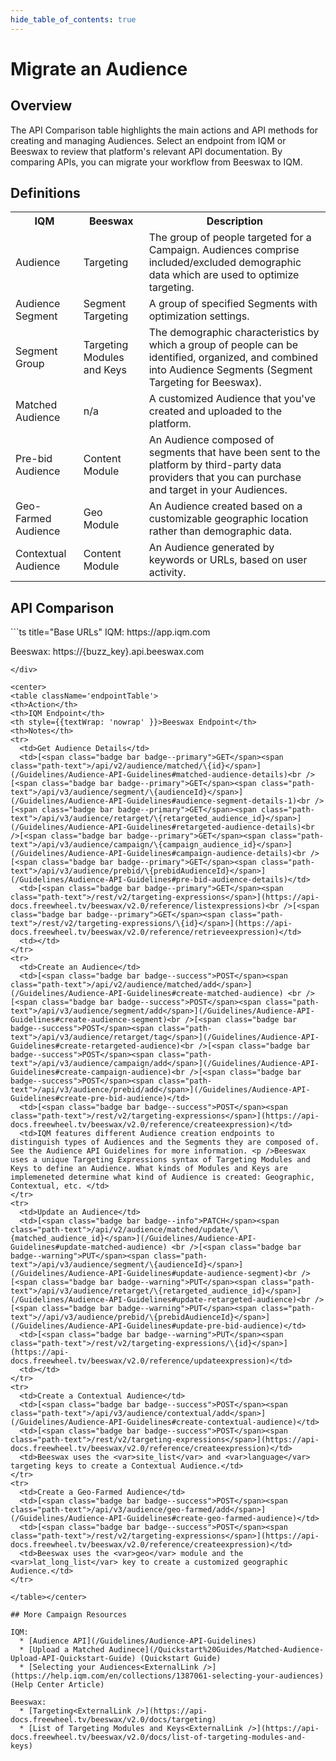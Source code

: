 ```yaml
---
hide_table_of_contents: true
---
```



# Migrate an Audience

## Overview 

The API Comparison table highlights the main actions and API methods for creating and managing Audiences. Select an endpoint from IQM or Beeswax to review that platform's relevant API documentation. By comparing APIs, you can migrate your workflow from Beeswax to IQM.

## Definitions

<center>
<table className='platformTable'>
<th>IQM</th>
<th>Beeswax</th>
<th>Description</th>
<tr>
  <td>Audience</td>
  <td>Targeting</td>
  <td>The group of people targeted for a Campaign. Audiences comprise included/excluded demographic data which are used to optimize targeting.</td>
</tr>
<tr>
  <td>Audience Segment</td>
  <td>Segment Targeting</td>
  <td>A group of specified Segments with optimization settings.</td>
</tr>
<tr>
  <td>Segment Group</td>
  <td>Targeting Modules and Keys</td>
  <td>The demographic characteristics by which a group of people can be identified, organized, and combined into Audience Segments (Segment Targeting for Beeswax).</td>
</tr>
<tr>
  <td>Matched Audience</td>
  <td>n/a</td>
  <td>A customized Audience that you've created and uploaded to the platform.</td>
</tr>
<tr>
  <td>Pre-bid Audience</td>
  <td>Content Module</td>
  <td>An Audience composed of segments that have been sent to the platform by third-party data providers that you can purchase and target in your Audiences.</td>
</tr>
<tr>
  <td>Geo-Farmed Audience</td>
  <td>Geo Module</td>
  <td>An Audience created based on a customizable geographic location rather than demographic data.</td>
</tr>
<tr>
  <td>Contextual Audience</td>
  <td>Content Module</td>
  <td>An Audience generated by keywords or URLs, based on user activity.</td>
</tr>
</table></center>

## API Comparison

<div class="smallTable">
```ts title="Base URLs"
  IQM: https://app.iqm.com
  
  Beeswax: https://{buzz_key}.api.beeswax.com
```
</div>

<center>
<table className='endpointTable'>
<th>Action</th>
<th>IQM Endpoint</th>
<th style={{textWrap: 'nowrap' }}>Beeswax Endpoint</th>
<th>Notes</th>
<tr>
  <td>Get Audience Details</td>
  <td>[<span class="badge bar badge--primary">GET</span><span class="path-text">/api/v2/audience/matched/\{id}</span>](/Guidelines/Audience-API-Guidelines#matched-audience-details)<br />[<span class="badge bar badge--primary">GET</span><span class="path-text">/api/v3/audience/segment/\{audienceId}</span>](/Guidelines/Audience-API-Guidelines#audience-segment-details-1)<br />[<span class="badge bar badge--primary">GET</span><span class="path-text">/api/v3/audience/retarget/\{retargeted_audience_id}</span>](/Guidelines/Audience-API-Guidelines#retargeted-audience-details)<br />[<span class="badge bar badge--primary">GET</span><span class="path-text">/api/v3/audience/campaign/\{campaign_audience_id}</span>](/Guidelines/Audience-API-Guidelines#campaign-audience-details)<br />[<span class="badge bar badge--primary">GET</span><span class="path-text">/api/v3/audience/prebid/\{prebidAudienceId}</span>](/Guidelines/Audience-API-Guidelines#pre-bid-audience-details)</td>
  <td>[<span class="badge bar badge--primary">GET</span><span class="path-text">/rest/v2/targeting-expressions</span>](https://api-docs.freewheel.tv/beeswax/v2.0/reference/listexpressions)<br />[<span class="badge bar badge--primary">GET</span><span class="path-text">/rest/v2/targeting-expressions/\{id}</span>](https://api-docs.freewheel.tv/beeswax/v2.0/reference/retrieveexpression)</td>
  <td></td>
</tr>
<tr>
  <td>Create an Audience</td>
  <td>[<span class="badge bar badge--success">POST</span><span class="path-text">/api/v2/audience/matched/add</span>](/Guidelines/Audience-API-Guidelines#create-matched-audience) <br />[<span class="badge bar badge--success">POST</span><span class="path-text">/api/v3/audience/segment/add</span>](/Guidelines/Audience-API-Guidelines#create-audience-segment)<br />[<span class="badge bar badge--success">POST</span><span class="path-text">/api/v3/audience/retarget/tag</span>](/Guidelines/Audience-API-Guidelines#create-retargeted-audience)<br />[<span class="badge bar badge--success">POST</span><span class="path-text">/api/v3/audience/campaign/add</span>](/Guidelines/Audience-API-Guidelines#create-campaign-audience)<br />[<span class="badge bar badge--success">POST</span><span class="path-text">/api/v3/audience/prebid/add</span>](/Guidelines/Audience-API-Guidelines#create-pre-bid-audience)</td>
  <td>[<span class="badge bar badge--success">POST</span><span class="path-text">/rest/v2/targeting-expressions</span>](https://api-docs.freewheel.tv/beeswax/v2.0/reference/createexpression)</td>
  <td>IQM features different Audience creation endpoints to distinguish types of Audiences and the Segments they are composed of. See the Audience API Guidelines for more information. <p />Beeswax uses a unique Targeting Expressions syntax of Targeting Modules and Keys to define an Audience. What kinds of Modules and Keys are implemeneted determine what kind of Audience is created: Geographic, Contextual, etc. </td>
</tr>
<tr>
  <td>Update an Audience</td>
  <td>[<span class="badge bar badge--info">PATCH</span><span class="path-text">/api/v2/audience/matched/update/\{matched_audience_id}</span>](/Guidelines/Audience-API-Guidelines#update-matched-audience) <br />[<span class="badge bar badge--warning">PUT</span><span class="path-text">/api/v3/audience/segment/\{audienceId}</span>](/Guidelines/Audience-API-Guidelines#update-audience-segment)<br />[<span class="badge bar badge--warning">PUT</span><span class="path-text">/api/v3/audience/retarget/\{retargeted_audience_id}</span>](/Guidelines/Audience-API-Guidelines#update-retargeted-audience)<br />[<span class="badge bar badge--warning">PUT</span><span class="path-text">//api/v3/audience/prebid/\{prebidAudienceId}</span>](/Guidelines/Audience-API-Guidelines#update-pre-bid-audience)</td>
  <td>[<span class="badge bar badge--warning">PUT</span><span class="path-text">/rest/v2/targeting-expressions/\{id}</span>](https://api-docs.freewheel.tv/beeswax/v2.0/reference/updateexpression)</td>
  <td></td>
</tr>
<tr>
  <td>Create a Contextual Audience</td>
  <td>[<span class="badge bar badge--success">POST</span><span class="path-text">/api/v3/audience/contextual/add</span>](/Guidelines/Audience-API-Guidelines#create-contextual-audience)</td>
  <td>[<span class="badge bar badge--success">POST</span><span class="path-text">/rest/v2/targeting-expressions</span>](https://api-docs.freewheel.tv/beeswax/v2.0/reference/createexpression)</td>
  <td>Beeswax uses the <var>site_list</var> and <var>language</var> targeting keys to create a Contextual Audience.</td>
</tr>
<tr>
  <td>Create a Geo-Farmed Audience</td>
  <td>[<span class="badge bar badge--success">POST</span><span class="path-text">/api/v3/audience/geo-farmed/add</span>](/Guidelines/Audience-API-Guidelines#create-geo-farmed-audience)</td>
  <td>[<span class="badge bar badge--success">POST</span><span class="path-text">/rest/v2/targeting-expressions</span>](https://api-docs.freewheel.tv/beeswax/v2.0/reference/createexpression)</td>
  <td>Beeswax uses the <var>geo</var> module and the <var>lat_long_list</var> key to create a customized geographic Audience.</td>
</tr>

</table></center>

## More Campaign Resources 

IQM:
  * [Audience API](/Guidelines/Audience-API-Guidelines)
  * [Upload a Matched Audinece](/Quickstart%20Guides/Matched-Audience-Upload-API-Quickstart-Guide) (Quickstart Guide)
  * [Selecting your Audiences<ExternalLink />](https://help.iqm.com/en/collections/1387061-selecting-your-audiences) (Help Center Article)

Beeswax: 
  * [Targeting<ExternalLink />](https://api-docs.freewheel.tv/beeswax/v2.0/docs/targeting)
  * [List of Targeting Modules and Keys<ExternalLink />](https://api-docs.freewheel.tv/beeswax/v2.0/docs/list-of-targeting-modules-and-keys)